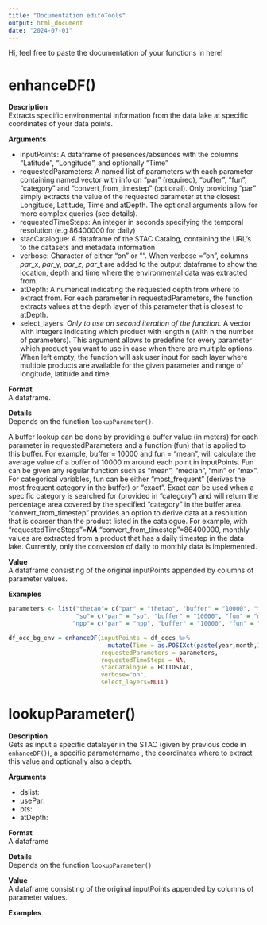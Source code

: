 ```yaml
---
title: "Documentation editoTools"
output: html_document
date: "2024-07-01"
---
```


Hi, feel free to paste the documentation of your functions in here!

# enhanceDF()

**Description**\
Extracts specific environmental information from the data lake at specific coordinates of your data points.

**Arguments**

-   inputPoints: A dataframe of presences/absences with the columns "Latitude", "Longitude", and optionally "Time"
-   requestedParameters: A named list of parameters with each parameter containing named vector with info on "par" (required), "buffer", "fun", "category" and "convert_from_timestep" (optional). Only providing "par" simply extracts the value of the requested parameter at the closest Longitude, Latitude, Time and atDepth. The optional arguments allow for more complex queries (see details).
-   requestedTimeSteps: An integer in seconds specifying the temporal resolution (e.g 86400000 for daily)
-   stacCatalogue: A dataframe of the STAC Catalog, containing the URL's to the datasets and metadata information
-   verbose: Character of either "on" or "". When verbose = "on", columns *par*\_x, *par*\_y, *par_z, par*\_t are added to the output dataframe to show the location, depth and time where the environmental data was extracted from.
-   atDepth: A numerical indicating the requested depth from where to extract from. For each parameter in requestedParameters, the function extracts values at the depth layer of this parameter that is closest to atDepth.
-   select_layers: *Only to use on second iteration of the function.* A vector with integers indicating which product with length n (with n the number of parameters). This argument allows to predefine for every parameter which product you want to use in case when there are multiple options. When left empty, the function will ask user input for each layer where multiple products are available for the given parameter and range of longitude, latitude and time.

**Format**\
A dataframe.

**Details**\
Depends on the function `lookupParameter()`.

A buffer lookup can be done by providing a buffer value (in meters) for each parameter in requestedParameters and a function (fun) that is applied to this buffer. For example, buffer = 10000 and fun = "mean", will calculate the average value of a buffer of 10000 m around each point in inputPoints. Fun can be given any regular function such as "mean", "median", "min" or "max". For categorical variables, fun can be either "most_frequent" (derives the most frequent category in the buffer) or "exact". Exact can be used when a specific category is searched for (provided in "category") and will return the percentage area covered by the specified "category" in the buffer area.\
"convert_from_timestep" provides an option to derive data at a resolution that is coarser than the product listed in the catalogue. For example, with "requestedTimeSteps"=***NA*** "convert_from_timestep"=86400000, monthly values are extracted from a product that has a daily timestep in the data lake. Currently, only the conversion of daily to monthly data is implemented.

**Value**\
A dataframe consisting of the original inputPoints appended by columns of parameter values.

**Examples**

```r
parameters <- list("thetao"= c("par" = "thetao", "buffer" = "10000", "fun" = "mean"),
                   "so"= c("par" = "so", "buffer" = "10000", "fun" = "mean"),
                  "npp"= c("par" = "npp", "buffer" = "10000", "fun" = "mean","convert_from_timestep" = "86400000"))

df_occ_bg_env = enhanceDF(inputPoints = df_occs %>% 
                            mutate(Time = as.POSIXct(paste(year,month,1,sep = "-"))),
                          requestedParameters = parameters,
                          requestedTimeSteps = NA,
                          stacCatalogue = EDITOSTAC,
                          verbose="on",
                          select_layers=NULL)
```

# lookupParameter()

**Description**\
Gets as input a specific datalayer in the STAC (given by previous code in `enhanceDF()`), a specific parametername , the coordinates where to extract this value and optionally also a depth.

**Arguments**

-   dslist:
-   usePar:
-   pts:
-   atDepth:

**Format**\
A dataframe

**Details**\
Depends on the function `lookupParameter()`

**Value**\
A dataframe consisting of the original inputPoints appended by columns of parameter values.

**Examples**

```r

```
